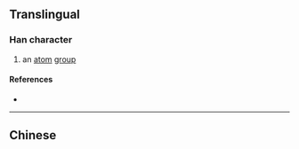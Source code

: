{{character info/new}}
{{also|巰}}
==Translingual==

===Han character===
{{Han char|rn=48|rad=工|as=09|sn=12|four=|canj=NMYIU,XNMYI|ids=⿰𢀖㐬}}

# an [[atom]] [[group]]

====References====
* {{Han ref|kx=0326.051|hdz=10414.030|uh=5DEF|ud=24047}}

----

==Chinese==
{{zh-see|巰}}